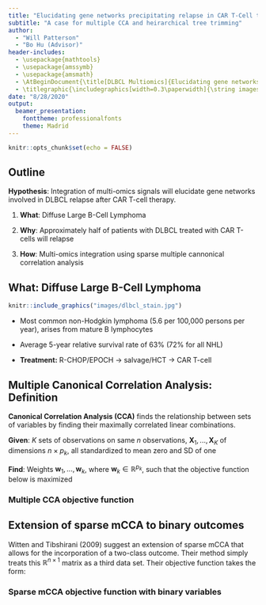 ```yaml
---
title: "Elucidating gene networks precipitating relapse in CAR T-Cell treated diffuse large B-cell lymphoma"
subtitle: "A case for multiple CCA and heirarchical tree trimming"
author: 
  - "Will Patterson"
  - "Bo Hu (Advisor)"
header-includes:
  - \usepackage{mathtools}
  - \usepackage{amssymb}
  - \usepackage{amsmath}
  - \AtBeginDocument{\title[DLBCL Multiomics]{Elucidating gene networks precipitating relapse in CAR T-Cell treated diffuse large B-cell lymphoma}}
  - \titlegraphic{\includegraphics[width=0.3\paperwidth]{\string images/cclogo.jpg}} 
date: "8/28/2020"
output: 
  beamer_presentation: 
    fonttheme: professionalfonts
    theme: Madrid
---
```


```r
knitr::opts_chunk$set(echo = FALSE)
```

## Outline

**Hypothesis**: Integration of multi-omics signals will elucidate gene networks involved in DLBCL relapse after CAR T-cell therapy.


1. **What**: Diffuse Large B-Cell Lymphoma

2. **Why**: Approximately half of patients with DLBCL treated with CAR T-cells will relapse

3. **How**: Multi-omics integration using sparse multiple cannonical correlation analysis

## What: Diffuse Large B-Cell Lymphoma

```r
knitr::include_graphics("images/dlbcl_stain.jpg")
```

- Most common non-Hodgkin lymphoma (5.6 per 100,000 persons per year), arises from mature B lymphocytes

- Average 5-year relative survival rate of 63\% (72\% for all NHL)

- **Treatment:** R-CHOP/EPOCH $\rightarrow$ salvage/HCT $\rightarrow$ CAR T-cell


## Multiple Canonical Correlation Analysis: Definition

**Canonical Correlation Analysis (CCA)** finds the relationship between sets of variables by finding their maximally correlated linear combinations.

**Given**: $K$ sets of observations on same $n$ observations, $\textbf{X}_1,...,\textbf{X}_K$ of dimensions $n \times p_k$, all standardized to mean zero and SD of one

**Find**: Weights $\textbf{w}_1,...,\textbf{w}_k$, where $\textbf{w}_k \in \mathbb{R}^{p_k}$, such that the objective function below is maximized

### Multiple CCA objective function
\begin{equation} \label{eq:penalized_smcca}
    \text{maximize}_{\textbf{w}_1,...,\textbf{w}_K} \sum_{i<j} \textbf{w}_i^T\textbf{X}_i^T\textbf{X}_j\textbf{w}_j \text{ subject to }||\textbf{w}_i||^2 \leq 1, P_i(\textbf{w}_i) \leq c_i, \forall i \notag
\end{equation} 
\begin{center}
(where $P_i$ is the lasso penalty for $i^{th}$ set)
\end{center}

## Extension of sparse mCCA to binary outcomes

Witten and Tibshirani (2009) suggest an extension of sparse mCCA that allows for the incorporation of a two-class outcome. Their method simply treats this $\mathbb{R}^{n\times1}$ matrix as a third data set. Their objective function takes the form:

### Sparse mCCA objective function with binary variables
\begin{equation} \label{eq:penalized_smcca_with_binary}
\text{maximize}_{\textbf{w}_1, \textbf{w}_2, \textbf{w}_3} \textbf{w}_1^T\textbf{X}_1^T\textbf{X}_2\textbf{w}_2 +
    \textbf{w}_1^T\textbf{X}_1^T\textbf{y}\textbf{w}_3 +
    \textbf{w}_2^T\textbf{X}_2^T\textbf{y}\textbf{w}_3 \notag \end{equation} 
\begin{equation} \text{subject to }||\textbf{w}_i||^2 \leq 1, P_i(\textbf{w}_i) \leq c_i, \forall i \notag
\end{equation} 


